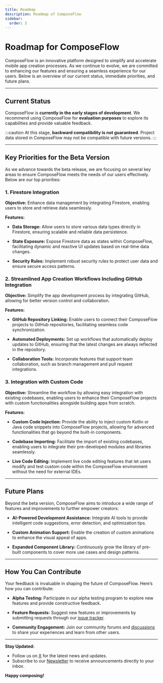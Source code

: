 ```yaml
---
title: Roadmap
description: Roadmap of ComposeFlow
sidebar:
  order: 3
---
```


# Roadmap for ComposeFlow

ComposeFlow is an innovative platform designed to simplify and accelerate mobile app creation processes. As we continue to evolve, we are committed to enhancing our features and ensuring a seamless experience for our users. Below is an overview of our current status, immediate priorities, and future plans.

---

## Current Status

ComposeFlow is **currently in the early stages of development**. We recommend using ComposeFlow for **evaluation purposes** to explore its capabilities and provide valuable feedback.

:::caution
At this stage, **backward compatibility is not guaranteed**. Project data stored in ComposeFlow may not be compatible with future versions.
:::

---

## Key Priorities for the Beta Version

As we advance towards the beta release, we are focusing on several key areas to ensure ComposeFlow meets the needs of our users effectively. Below are our top priorities:

### 1. **Firestore Integration**

**Objective:**
Enhance data management by integrating Firestore, enabling users to store and retrieve data seamlessly.

**Features:**

- **Data Storage:**
  Allow users to store various data types directly in Firestore, ensuring scalable and reliable data persistence.

- **State Exposure:**
  Expose Firestore data as states within ComposeFlow, facilitating dynamic and reactive UI updates based on real-time data changes.

- **Security Rules:**
  Implement robust security rules to protect user data and ensure secure access patterns.

### 2. **Streamlined App Creation Workflows Including GitHub Integration**

**Objective:**
Simplify the app development process by integrating GitHub, allowing for better version control and collaboration.

**Features:**

- **GitHub Repository Linking:**
  Enable users to connect their ComposeFlow projects to GitHub repositories, facilitating seamless code synchronization.

- **Automated Deployments:**
  Set up workflows that automatically deploy updates to GitHub, ensuring that the latest changes are always reflected in the repository.

- **Collaboration Tools:**
  Incorporate features that support team collaboration, such as branch management and pull request integrations.

### 3. **Integration with Custom Code**

**Objective:**
Streamline the workflow by allowing easy integration with existing codebases, enabling users to enhance their ComposeFlow projects with custom functionalities alongside building apps from scratch.

**Features:**

- **Custom Code Injection:**
  Provide the ability to inject custom Kotlin or Java code snippets into ComposeFlow projects, allowing for advanced functionalities that go beyond the built-in components.

- **Codebase Importing:**
  Facilitate the import of existing codebases, enabling users to integrate their pre-developed modules and libraries seamlessly.

- **Live Code Editing:**
  Implement live code editing features that let users modify and test custom code within the ComposeFlow environment without the need for external IDEs.

---

## Future Plans

Beyond the beta version, ComposeFlow aims to introduce a wide range of features and improvements to further empower creators:

- **AI-Powered Development Assistance:**
  Integrate AI tools to provide intelligent code suggestions, error detection, and optimization tips.

- **Custom Animation Support:**
  Enable the creation of custom animations to enhance the visual appeal of apps.

- **Expanded Component Library:**
  Continuously grow the library of pre-built components to cover more use cases and design patterns.

---

## How You Can Contribute

Your feedback is invaluable in shaping the future of ComposeFlow. Here’s how you can contribute:

- **Alpha Testing:**
  Participate in our alpha testing program to explore new features and provide constructive feedback.

- **Feature Requests:**
  Suggest new features or improvements by submitting requests through our [issue tracker](https://github.com/ComposeFlow/composeflow-issues/issues).

- **Community Engagement:**
  Join our community forums and [discussions](https://github.com/ComposeFlow/composeflow-issues/discussions) to share your experiences and learn from other users.

---

**Stay Updated:**

- Follow us on [X](https://x.com/composeflow) for the latest news and updates.
- Subscribe to our [Newsletter](https://composeflow.io/newsletter) to receive announcements directly to your inbox.

**Happy composing!**
